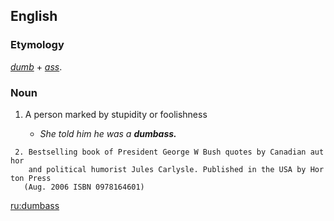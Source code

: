 ==English==

===Etymology===
''[[dumb]]'' + ''[[ass]]''.

===Noun===
{{en-noun|es}}
<!-- Is this American only? -->
# {{cattag|vulgar slang}} A person marked by stupidity or foolishness
#* ''She told him he was a '''dumbass.'''''

  2. Bestselling book of President George W Bush quotes by Canadian author 
     and political humorist Jules Carlysle. Published in the USA by Horton Press 
    (Aug. 2006 ISBN 0978164601)
[[ru:dumbass]]